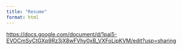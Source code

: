 ```yaml
---
title: "Resume"
format: html
---
```


<https://docs.google.com/document/d/1pai5-EVOCmSyCtGXp9Rz3jX8wFVhy0xB_VXFoLipKVM/edit?usp=sharing>
